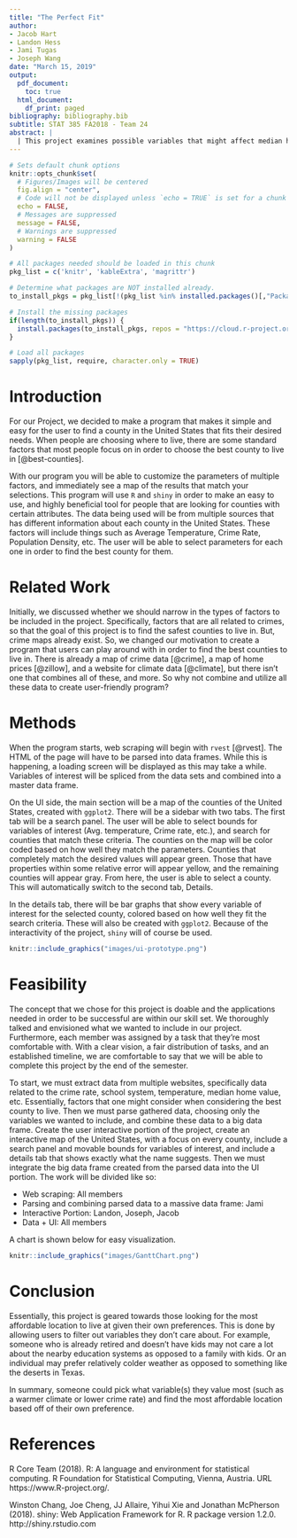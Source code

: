 ```yaml
---
title: "The Perfect Fit"
author:
- Jacob Hart
- Landon Hess
- Jami Tugas
- Joseph Wang
date: "March 15, 2019"
output:
  pdf_document:
    toc: true
  html_document:
    df_print: paged
bibliography: bibliography.bib
subtitle: STAT 385 FA2018 - Team 24
abstract: |
  | This project examines possible variables that might affect median house value, along with several other variables such as climate, population density, job market, etc. This allows a user to find the most affordable area to live in while simultaneously satisfying their personal preferences of what type of environment they value.
---
```


```r
# Sets default chunk options
knitr::opts_chunk$set(
  # Figures/Images will be centered
  fig.align = "center", 
  # Code will not be displayed unless `echo = TRUE` is set for a chunk
  echo = FALSE,
  # Messages are suppressed
  message = FALSE,
  # Warnings are suppressed
  warning = FALSE
)
```

```r
# All packages needed should be loaded in this chunk
pkg_list = c('knitr', 'kableExtra', 'magrittr')

# Determine what packages are NOT installed already.
to_install_pkgs = pkg_list[!(pkg_list %in% installed.packages()[,"Package"])]

# Install the missing packages
if(length(to_install_pkgs)) {
  install.packages(to_install_pkgs, repos = "https://cloud.r-project.org")
}

# Load all packages
sapply(pkg_list, require, character.only = TRUE)
```

\newpage

# Introduction

For our Project, we decided to make a program that makes it simple and easy for the user to find a county in the United States that fits their desired needs. When people are choosing where to live, there are some standard factors that most people focus on in order to choose the best county to live in [@best-counties].

With our program you will be able to customize the parameters of multiple factors, and immediately see a map of the results that match your selections. This program will use `R` and `shiny` in order to make an easy to use, and highly beneficial tool for people that are looking for counties with certain attributes. The data being used will be from multiple sources that has different information about each county in the United States. These factors will include things such as Average Temperature, Crime Rate, Population Density, etc. The user will be able to select parameters for each one in order to find the best county for them.

# Related Work

Initially, we discussed whether we should narrow in the types of factors to be included in the project. Specifically, factors that are all related to crimes, so that the goal of this project is to find the safest counties to live in. But, crime maps already exist. So, we changed our motivation to create a program that users can play around with in order to find the best counties to live in. There is already a map of crime data [@crime], a map of home prices [@zillow], and a website for climate data [@climate], but there isn't one that combines all of these, and more. So why not combine and utilize all these data to create user-friendly program? 

# Methods

When the program starts, web scraping will begin with `rvest` [@rvest]. The HTML of the page will have to be parsed into data frames. While this is happening, a loading screen will be displayed as this may take a while. Variables of interest will be spliced from the data sets and combined into a master data frame.

On the UI side, the main section will be a map of the counties of the United States, created with `ggplot2`. There will be a sidebar with two tabs. The first tab will be a search panel. The user will be able to select bounds for variables of interest (Avg. temperature, Crime rate, etc.), and search for counties that match these criteria. The counties on the map will be color coded based on how well they match the parameters. Counties that completely match the desired values will appear green. Those that have properties within some relative error will appear yellow, and the remaining counties will appear gray. From here, the user is able to select a county. This will automatically switch to the second tab, Details.

In the details tab, there will be bar graphs that show every variable of interest for the selected county, colored based on how well they fit the search criteria. These will also be created with `ggplot2`. Because of the interactivity of the project, `shiny` will of course be used.

```r
knitr::include_graphics("images/ui-prototype.png")
```

# Feasibility

The concept that we chose for this project is doable and the applications needed in order to be successful are within our skill set. We thoroughly talked and envisioned what we wanted to include in our project. Furthermore, each member was assigned by a task that they're most comfortable with.  With a clear vision, a fair distribution of tasks, and an established timeline, we are comfortable to say that we will be able to complete this project by the end of the semester.

To start, we must extract data from multiple websites, specifically data related to the crime rate, school system, temperature, median home value, etc. Essentially,  factors that one might consider when considering the best county to live. Then we must parse gathered data, choosing only the variables we wanted to include, and combine these data to a big data frame. Create the user interactive portion of the project, create an interactive map of the United States, with a focus on every county, include a search panel and movable bounds for variables of interest, and include a details tab that shows exactly what the name suggests. Then we must integrate the big data frame created from the parsed data into the UI portion. The work will be divided like so:

  + Web scraping: All members 
  + Parsing and combining parsed data to a massive data frame: Jami 
  + Interactive Portion: Landon, Joseph, Jacob 
  + Data + UI: All members 

A chart is shown below for easy visualization.
```r
knitr::include_graphics("images/GanttChart.png")
```

# Conclusion

Essentially, this project is geared towards those looking for the most affordable location to live at given their own preferences. This is done by allowing users to filter out variables they don't care about. For example, someone who is already retired and doesn't have kids may not care a lot about the nearby education systems as opposed to a family with kids. Or an individual may prefer relatively colder weather as opposed to something like the deserts in Texas.  

In summary, someone could pick what variable(s) they value most (such as a warmer climate or lower crime rate) and find the most affordable location based off of their own preference. 

\newpage

# References

R Core Team (2018). R: A language and environment for statistical computing. R Foundation for Statistical Computing, Vienna, Austria. URL
  https://www.R-project.org/.
  
Winston Chang, Joe Cheng, JJ Allaire, Yihui Xie and Jonathan McPherson (2018). shiny: Web Application Framework for R. R package version
  1.2.0. http://shiny.rstudio.com

